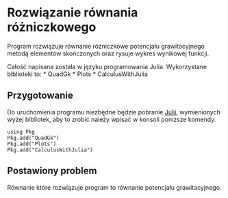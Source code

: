 # Rozwiązanie równania różniczkowego

Program rozwiązuje równanie różniczkowe potencjału grawitacyjnego metodą elementów skończonych oraz rysuje wykres wynikowej funkcji.

Całość napisana została w języku programowania Julia.
Wykorzystane biblioteki to:
* QuadGk
* Plots
* CalculusWithJulia

## Przygotowanie 
Do uruchomienia programu niezbędne będzie pobranie [Julii](https://julialang.org/downloads/), wymienionych wyżej bibliotek, aby to zrobić należy wpisać w konsoli poniższe komendy.
```
using Pkg
Pkg.add("QuadGk")
Pkg.add("Plots")
Pkg.add("CalculusWithJulia")
```
## Postawiony problem
Równanie które rozwiązuje program to równanie potencjału grawitacyjnego.


